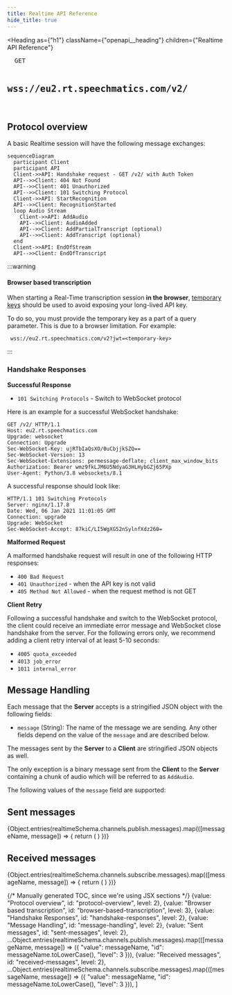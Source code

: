```yaml
---
title: Realtime API Reference
hide_title: true
---
```


<Heading
  as={"h1"}
  className={"openapi__heading"}
  children={"Realtime API Reference"}
>
</Heading>

<pre className="openapi__method-endpoint">
  <span className="badge badge--primary">GET</span>
  <h2 className="openapi__method-endpoint-path">wss://eu2.rt.speechmatics.com/v2/</h2>
</pre>

## Protocol overview

A basic Realtime session will have the following message exchanges:

```mermaid
sequenceDiagram
  participant Client
  participant API
  Client->>API: Handshake request - GET /v2/ with Auth Token
  API-->>Client: 404 Not Found
  API-->>Client: 401 Unauthorized
  API-->>Client: 101 Switching Protocol
  Client->>API: StartRecognition
  API-->>Client: RecognitionStarted
  loop Audio Stream
    Client->>API: AddAudio
    API-->>Client: AudioAdded
    API-->>Client: AddPartialTranscript (optional)
    API-->>Client: AddTranscript (optional)
  end
  Client->>API: EndOfStream
  API-->>Client: EndOfTranscript
```

:::warning
#### Browser based transcription

When starting a Real-Time transcription session **in the browser**, [temporary keys](/get-started/authentication#temporary-keys) should be used to avoid exposing your long-lived API key.

To do so, you must provide the temporary key as a part of a query parameter. This is due to a browser limitation. For example:

```url
 wss://eu2.rt.speechmatics.com/v2?jwt=<temporary-key>
```
:::


### Handshake Responses

**Successful Response**

- `101 Switching Protocols` - Switch to WebSocket protocol

Here is an example for a successful WebSocket handshake:

```
GET /v2/ HTTP/1.1
Host: eu2.rt.speechmatics.com
Upgrade: websocket
Connection: Upgrade
Sec-WebSocket-Key: ujRTbIaQsXO/0uCbjjkSZQ==
Sec-WebSocket-Version: 13
Sec-WebSocket-Extensions: permessage-deflate; client_max_window_bits
Authorization: Bearer wmz9fkLJM6U5NdyaG3HLHybGZj65PXp
User-Agent: Python/3.8 websockets/8.1
```

A successful response should look like:

```
HTTP/1.1 101 Switching Protocols
Server: nginx/1.17.8
Date: Wed, 06 Jan 2021 11:01:05 GMT
Connection: upgrade
Upgrade: WebSocket
Sec-WebSocket-Accept: 87kiC/LI5WgXG52nSylnfXdz260=
```

**Malformed Request**

A malformed handshake request will result in one of the following HTTP responses:

- `400 Bad Request`
- `401 Unauthorized` - when the API key is not valid
- `405 Method Not Allowed` - when the request method is not GET

**Client Retry**

Following a successful handshake and switch to the WebSocket protocol, the client could receive an immediate error message and WebSocket close handshake from the server.
For the following errors only, we recommend adding a client retry interval of at least 5-10 seconds:

- `4005 quota_exceeded`
- `4013 job_error`
- `1011 internal_error`

## Message Handling

Each message that the **Server** accepts is a stringified JSON object with the following fields:

- `message` (String): The name of the message we are sending. Any other fields depend on the value of the `message` and are described below.

The messages sent by the **Server** to a **Client** are stringified JSON objects as well.

The only exception is a binary message sent from the **Client** to the **Server** containing a chunk of audio which will be referred to as `AddAudio`.

The following values of the `message` field are supported:

## Sent messages


<Flex direction="column" gap="4">
{Object.entries(realtimeSchema.channels.publish.messages).map(([messageName, message]) => {
  return (
    <AsyncAPIMessage
      key={messageName}
      messageName={messageName}
      message={message}
      channel="publish"
    />
  )
  })}
</Flex>

## Received messages

<Flex direction="column" gap="4">
{Object.entries(realtimeSchema.channels.subscribe.messages).map(([messageName, message]) => {
  return (
    <AsyncAPIMessage
      key={messageName}
      messageName={messageName}
      message={message}
      channel="subscribe"
    />
  )
  })}
</Flex>

{/* Manually generated TOC, since we're using JSX sections */}
  {value: "Protocol overview", id: "protocol-overview", level: 2},
  {value: "Browser based transcription", id: "browser-based-transcription", level: 3},
  {value: "Handshake Responses", id: "handshake-responses", level: 2},
  {value: "Message Handling", id: "message-handling", level: 2},
  {value: "Sent messages", id: "sent-messages", level: 2},
  ...Object.entries(realtimeSchema.channels.publish.messages).map(([messageName, message]) => ({
    "value": messageName,
    "id": messageName.toLowerCase(),
    "level": 3
  })),
  {value: "Received messages", id: "received-messages", level: 2},
  ...Object.entries(realtimeSchema.channels.subscribe.messages).map(([messageName, message]) => ({
    "value": messageName,
    "id": messageName.toLowerCase(),
    "level": 3
  })),
]